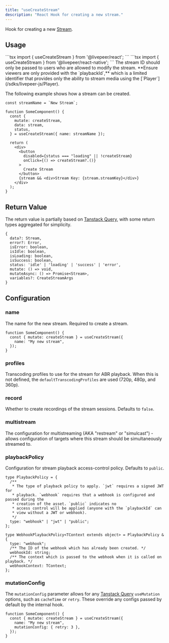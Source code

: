 ```yaml
---
title: "useCreateStream"
description: "React Hook for creating a new stream."
---
```


Hook for creating a new
[Stream](https://github.com/livepeer/livepeer.js/blob/main/packages/core/src/types/provider.ts).

## Usage

<Tabs>
  <Tab title='React'>
    ```tsx 
    import { useCreateStream } from '@livepeer/react';
    ```

  </Tab>
  <Tab title="React Native">
    ```tsx 
    import { useCreateStream } from '@livepeer/react-native';
    ```

  </Tab>
</Tabs>

<Warning>
  The stream ID should only be passed to users who are allowed to modify the
  stream. **Ensure viewers are only provided with the `playbackId`,** which is a
  limited identifier that provides only the ability to stream media using the
  [`Player`](/sdks/livepeer-js/Player).
</Warning>

The following example shows how a stream can be created.

```tsx
const streamName = `New Stream`;

function SomeComponent() {
  const {
    mutate: createStream,
    data: stream,
    status,
  } = useCreateStream({ name: streamName });

  return (
    <div>
      <button
        disabled={status === "loading" || !createStream}
        onClick={() => createStream?.()}
      >
        Create Stream
      </button>
      {stream && <div>Stream Key: {stream.streamKey}</div>}
    </div>
  );
}
```

## Return Value

The return value is partially based on
[Tanstack Query](https://tanstack.com/query/v4/docs/reference/useMutation), with
some return types aggregated for simplicity.

```tsx
{
  data?: Stream,
  error?: Error,
  isError: boolean,
  isIdle: boolean,
  isLoading: boolean,
  isSuccess: boolean,
  status: 'idle' | 'loading' | 'success' | 'error',
  mutate: () => void,
  mutateAsync: () => Promise<Stream>,
  variables?: CreateStreamArgs
}
```

## Configuration

### name

The name for the new stream. Required to create a stream.

```tsx
function SomeComponent() {
  const { mutate: createStream } = useCreateStream({
    name: "My new stream",
  });
}
```

### profiles

Transcoding profiles to use for the stream for ABR playback. When this is not
defined, the `defaultTranscodingProfiles` are used (720p, 480p, and 360p).

### record

Whether to create recordings of the stream sessions. Defaults to `false`.

### multistream

The configuration for multistreaming (AKA "restream" or "simulcast") - allows
configuration of targets where this stream should be simultaneously streamed to.

### playbackPolicy

Configuration for stream playback access-control policy. Defaults to `public`.

```tsx
type PlaybackPolicy = {
  /**
   * The type of playback policy to apply. `jwt` requires a signed JWT for
   * playback. `webhook` requires that a webhook is configured and passed during the
   * creation of the asset. `public` indicates no
   * access control will be applied (anyone with the `playbackId` can
   * view without a JWT or webhook).
   */
  type: "webhook" | "jwt" | "public";
};

type WebhookPlaybackPolicy<TContext extends object> = PlaybackPolicy & {
  type: "webhook";
  /** The ID of the webhook which has already been created. */
  webhookId: string;
  /** The context which is passed to the webhook when it is called on playback. */
  webhookContext: TContext;
};
```

### mutationConfig

The `mutationConfig` parameter allows for any
[Tanstack Query](https://tanstack.com/query/v4/docs/reference/useMutation)
`useMutation` options, such as `cacheTime` or `retry`. These override any
configs passed by default by the internal hook.

```tsx {4}
function SomeComponent() {
  const { mutate: createStream } = useCreateStream({
    name: "My new stream",
    mutationConfig: { retry: 3 },
  });
}
```
